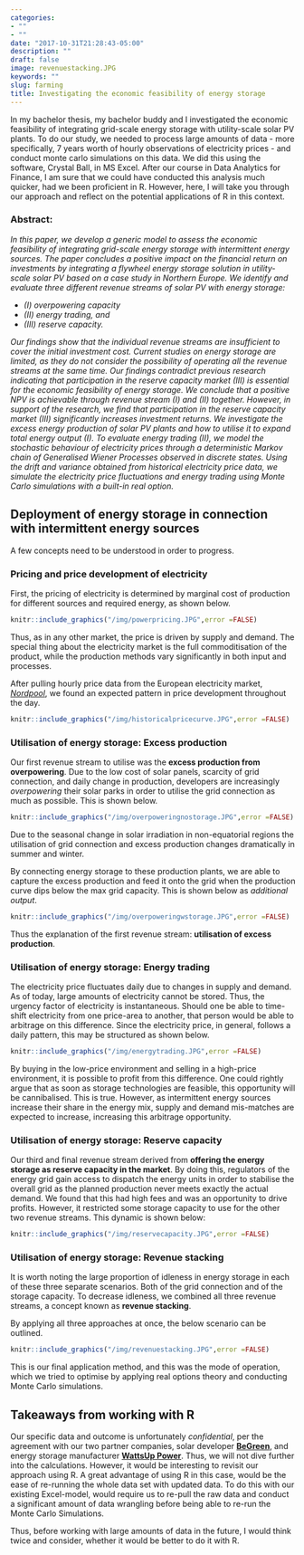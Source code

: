 ```yaml
---
categories:
- ""
- ""
date: "2017-10-31T21:28:43-05:00"
description: ""
draft: false
image: revenuestacking.JPG
keywords: ""
slug: farming
title: Investigating the economic feasibility of energy storage
---
```


In my bachelor thesis, my bachelor buddy and I investigated the economic feasibility of integrating grid-scale energy storage with utility-scale solar PV plants. To do our study, we needed to process large amounts of data - more specifically, 7 years worth of hourly observations of electricity prices - and conduct monte carlo simulations on this data. We did this using the software, Crystal Ball, in MS Excel. After our course in Data Analytics for Finance, I am sure that we could have conducted this analysis much quicker, had we been proficient in R. However, here, I will take you through our approach and reflect on the potential applications of R in this context.

### Abstract:
*In this paper, we develop a generic model to assess the economic feasibility of integrating grid-scale energy storage with intermittent energy sources. The paper concludes a positive impact on the financial return on investments by integrating a flywheel energy storage solution in utility-scale solar PV based on a case study in Northern Europe. We identify and evaluate three different revenue streams of solar PV with energy storage:*

- *(I) overpowering capacity*
- *(II) energy trading, and* 
- *(III) reserve capacity.*

*Our findings show that the individual revenue streams are insufficient to cover the initial investment cost. Current studies on energy storage are limited, as they do not consider the possibility of operating all the revenue streams at the same time. Our findings contradict previous research indicating that participation in the reserve capacity market (III) is essential for the economic feasibility of energy storage. We conclude that a positive NPV is achievable through revenue stream (I) and (II) together. However, in support of the research, we find that participation in the reserve capacity market (III) significantly increases investment returns. We investigate the excess energy production of solar PV plants and how to utilise it to expand total energy output (I). To evaluate energy trading (II), we model the stochastic behaviour of electricity prices through a deterministic Markov chain of Generalised Wiener Processes observed in discrete states. Using the drift and variance obtained from historical electricity price data, we simulate the electricity price fluctuations and energy trading using Monte Carlo simulations with a built-in real option.*

## Deployment of energy storage in connection with intermittent energy sources

A few concepts need to be understood in order to progress. 

### Pricing and price development of electricity

First, the pricing of electricity is determined by marginal cost of production for different sources and required energy, as shown below.

```r
knitr::include_graphics("/img/powerpricing.JPG",error =FALSE)
```

Thus, as in any other market, the price is driven by supply and demand. The special thing about the electricity market is the full commoditisation of the product, while the production methods vary significantly in both input and processes. 

After pulling hourly price data from the European electricity market, [*Nordpool*](https://www.nordpoolgroup.com/), we found an expected pattern in price development throughout the day.

```r
knitr::include_graphics("/img/historicalpricecurve.JPG",error =FALSE)
```

### Utilisation of energy storage: Excess production

Our first revenue stream to utilise was the **excess production from overpowering**. Due to the low cost of solar panels, scarcity of grid connection, and daily change in production, developers are increasingly *overpowering* their solar parks in order to utilise the grid connection as much as possible. This is shown below.

```r
knitr::include_graphics("/img/overpoweringnostorage.JPG",error =FALSE)
```

Due to the seasonal change in solar irradiation in non-equatorial regions the utilisation of grid connection and excess production changes dramatically in summer and winter.

By connecting energy storage to these production plants, we are able to capture the excess production and feed it onto the grid when the production curve dips below the max grid capacity. This is shown below as *additional output*.

```r
knitr::include_graphics("/img/overpoweringwstorage.JPG",error =FALSE)
```

Thus the explanation of the first revenue stream: **utilisation of excess production**.

### Utilisation of energy storage: Energy trading

The electricity price fluctuates daily due to changes in supply and demand. As of today, large amounts of electricity cannot be stored. Thus, the urgency factor of electricity is instantaneous. Should one be able to time-shift electricity from one price-area to another, that person would be able to arbitrage on this difference. Since the electricity price, in general, follows a daily pattern, this may be structured as shown below.

```r
knitr::include_graphics("/img/energytrading.JPG",error =FALSE)
```

By buying in the low-price environment and selling in a high-price environment, it is possible to profit from this difference. One could rightly argue that as soon as storage technologies are feasible, this opportunity will be cannibalised. This is true. However, as intermittent energy sources increase their share in the energy mix, supply and demand mis-matches are expected to increase, increasing this arbitrage opportunity.

### Utilisation of energy storage: Reserve capacity

Our third and final revenue stream derived from **offering the energy storage as reserve capacity in the market**. By doing this, regulators of the energy grid gain access to dispatch the energy units in order to stabilise the overall grid as the planned production never meets exactly the actual demand. We found that this had high fees and was an opportunity to drive profits. However, it restricted some storage capacity to use for the other two revenue streams. This dynamic is shown below:

```r
knitr::include_graphics("/img/reservecapacity.JPG",error =FALSE)
```

### Utilisation of energy storage: Revenue stacking

It is worth noting the large proportion of idleness in energy storage in each of these three separate scenarios. Both of the grid connection and of the storage capacity. To decrease idleness, we combined all three revenue streams, a concept known as **revenue stacking**.

By applying all three approaches at once, the below scenario can be outlined.

```r
knitr::include_graphics("/img/revenuestacking.JPG",error =FALSE)
```

This is our final application method, and this was the mode of operation, which we tried to optimise by applying real options theory and conducting Monte Carlo simulations.

## Takeaways from working with R
Our specific data and outcome is unfortunately *confidential*, per the agreement with our two partner companies, solar developer [**BeGreen**](https://www.begreen.dk/en), and energy storage manufacturer [**WattsUp Power**](https://wattsuppower.com/). Thus, we will not dive further into the calculations. However, it would be interesting to revisit our approach using R. A great advantage of using R in this case, would be the ease of re-running the whole data set with updated data. To do this with our existing Excel-model, would require us to re-pull the raw data and conduct a significant amount of data wrangling before being able to re-run the Monte Carlo Simulations. 

Thus, before working with large amounts of data in the future, I would think twice and consider, whether it would be better to do it with R.